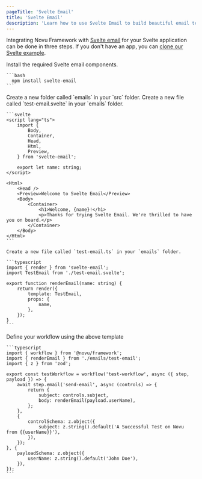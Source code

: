 ```yaml
---
pageTitle: 'Svelte Email'
title: 'Svelte Email'
description: 'Learn how to use Svelte Email to build beautiful email templates'
---
```


Integrating Novu Framework with [Svelte email](https://react.email/) for your Svelte application can be done in three steps. If you don't have an app, you can [clone our Svelte example](https://github.com/novuhq/novu-svelte-email).

<Steps>
  <Step title="Install Svelte email components">
    Install the required Svelte email components.

    ```bash
      npm install svelte-email
    ```

  </Step>
  <Step title="Create email templates folder">
    Create a new folder called `emails` in your `src` folder.
  </Step>
  <Step title="Write your email">
    Create a new file called `test-email.svelte` in your `emails` folder.

    ```svelte
    <script lang="ts">
        import {
            Body,
            Container,
            Head,
            Html,
            Preview,
        } from 'svelte-email';

        export let name: string;
    </script>

    <Html>
        <Head />
        <Preview>Welcome to Svelte Email</Preview>
        <Body>
            <Container>
                <h1>Welcome, {name}!</h1>
                <p>Thanks for trying Svelte Email. We're thrilled to have you on board.</p>
            </Container>
        </Body>
    </Html>
    ```

    Create a new file called `test-email.ts` in your `emails` folder.

    ```typescript
    import { render } from 'svelte-email';
    import TestEmail from './test-email.svelte';

    export function renderEmail(name: string) {
        return render({
            template: TestEmail,
            props: {
                name,
            },
        });
    }
    ```

  </Step>
  <Step title="Write your workflow">
    Define your workflow using the above template

    ```typescript
    import { workflow } from '@novu/framework';
    import { renderEmail } from './emails/test-email';
    import { z } from 'zod';

    export const testWorkflow = workflow('test-workflow', async ({ step, payload }) => {
        await step.email('send-email', async (controls) => {
            return {
                subject: controls.subject,
                body: renderEmail(payload.userName),
            };
        },
        {
            controlSchema: z.object({
                subject: z.string().default('A Successful Test on Novu from {{userName}}'),
            }),
        });
    }, {
        payloadSchema: z.object({
            userName: z.string().default('John Doe'),
        }),
    });
    ```

  </Step>
</Steps>

